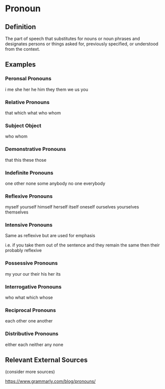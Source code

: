 # Pronoun

## Definition

The part of speech that substitutes for nouns or noun phrases and designates persons or things asked for, previously specified, or understood from the context.

## Examples

### Peronsal Pronouns

i
me
she
her
he
him
they
them
we
us
you

### Relative Pronouns

that
which
what
who
whom

### Subject Object

who
whom

### Demonstrative Pronouns

that
this
these
those

### Indefinite Pronouns

one
other
none
some
anybody
no 
one
everybody

### Reflexive Pronouns

myself
yourself
himself
herself
itself
oneself
ourselves
yourselves
themselves

### Intensive Pronouns

Same as reflexive but are used for emphasis

i.e. if you take them out of the sentence and they remain the same then their probably reflexive

### Possessive Pronouns

my
your
our
their
his
her
its


### Interrogative Pronouns

who
what
which
whose

### Reciprocal Pronouns

each other
one another

### Distributive Pronouns

either
each
neither
any
none

## Relevant External Sources

(consider more sources)

https://www.grammarly.com/blog/pronouns/